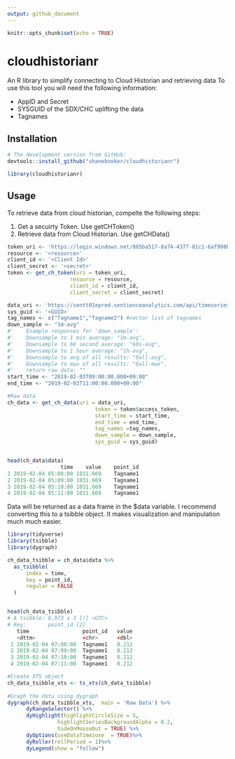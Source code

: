 ```yaml
---
output: github_document
---
```


```r
knitr::opts_chunk$set(echo = TRUE)
```

# cloudhistorianr

An R library to simplify connecting to Cloud Historian and retrieving data
To use this tool you will need the following information:
    
* AppID and Secret
* SYSGUID of the SDX/CHC uplifting the data
* Tagnames

## Installation

```r
# The development version from GitHub:
devtools::install_github("shanebooker/cloudhistorianr")

library(cloudhistorianr)
```

## Usage 

To retrieve data from cloud historian, compelte the following steps:

1. Get a secuirty Token. Use getCHToken()
2. Retrieve data from Cloud Historian. Use getCHData()

```r
token_uri <- 'https://login.windows.net/805ba517-8a74-4377-81c1-6af998bc4709/oauth2/token'
resource <- '<resource>'
client_id <- '<Client Id>'
client_secret <- '<secret>'
token <- get_ch_token(uri = token_uri, 
                    resource = resource, 
                    client_id = client_id, 
                    client_secret = client_secret)

data_uri <- 'https://sentt01eprod.sentienceanalytics.com/api/timeseries/values/summary'
sys_guid <- '<GUID>'
tag_names <- c("Tagname1","Tagname2") #vector list of tagnames 
down_sample <- "1m-avg" 
#'    Example responses for 'down_sample':
#'    Downsample to 1 min average: "1m-avg",
#'    Downsample to 60 second average: "60s-avg",
#'    Downsample to 1 hour average: "1h-avg",
#'    Downsample to avg of all results: "0all-avg",
#'    Downsample to max of all results: "0all-max",
#'    return raw data: ""
start_time <- "2019-02-03T09:00:00.000+09:00" 
end_time <- "2019-02-03T11:00:00.000+09:00"

#Raw data
ch_data <- get_ch_data(uri = data_uri, 
                            token = token$access_token, 
                            start_time = start_time, 
                            end_time = end_time, 
                            tag_names =tag_names, 
                            down_sample = down_sample,
                            sys_guid = sys_guid)


head(ch_data$data)
                 time    value    point_id
1 2019-02-04 05:08:00 1031.669    Tagname1
2 2019-02-04 05:09:00 1031.669    Tagname1
3 2019-02-04 05:10:00 1031.669    Tagname1
4 2019-02-04 05:11:00 1031.669    Tagname1
```

Data will be returned as a data frame in the $data variable. I recommend converting this to a tsibble object. It makes visualization and manipulation much much easier.

```r
library(tidyverse)
library(tsibble)
library(dygraph)

ch_data_tsibble = ch_data$data %>%
  as_tsibble(
      index = time,
      key = point_id,
      regular = FALSE
  )


head(ch_data_tsibble)
# A tsibble: 8,073 x 3 [!] <UTC>
# Key:       point_id [2]
   time                 point_id   value
   <dttm>               <chr>      <dbl>
 1 2019-02-04 07:08:00  Tagname1   0.212
 2 2019-02-04 07:09:00  Tagname1   0.212
 3 2019-02-04 07:10:00  Tagname1   0.212
 4 2019-02-04 07:11:00  Tagname1   0.212 

#Create XTS object
ch_data_tsibble_xts <- ts_xts(ch_data_tsibble)
 
#Graph the data using dygraph
dygraph(ch_data_tsibble_xts,  main = 'Raw Data') %>% 
      dyRangeSelector() %>%
      dyHighlight(highlightCircleSize = 5, 
                highlightSeriesBackgroundAlpha = 0.2,
                hideOnMouseOut = TRUE) %>%
      dyOptions(useDataTimezone  = TRUE)%>% 
      dyRoller(rollPeriod = 1)%>%
      dyLegend(show = "follow") 



```




